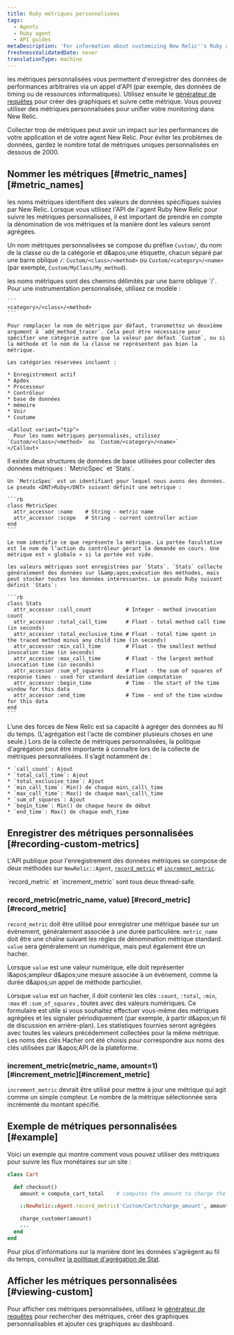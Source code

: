```yaml
---
title: Ruby métriques personnalisées
tags:
  - Agents
  - Ruby agent
  - API guides
metaDescription: 'For information about customizing New Relic''s Ruby agent API to collect additional metrics, start here.'
freshnessValidatedDate: never
translationType: machine
---
```


les métriques personnalisées vous permettent d&apos;enregistrer des données de performances arbitraires via un appel d&apos;API (par exemple, des données de timing ou de ressources informatiques). Utilisez ensuite le [générateur de requêtes](/docs/query-your-data/explore-query-data/query-builder/introduction-query-builder) pour créer des graphiques et suivre cette métrique. Vous pouvez utiliser des métriques personnalisées pour unifier votre monitoring dans New Relic.

<Callout variant="caution">
  Collecter trop de métriques peut avoir un impact sur les performances de votre application et de votre agent New Relic. Pour éviter les problèmes de données, gardez le nombre total de métriques uniques personnalisées en dessous de 2000.
</Callout>

## Nommer les métriques [#metric\_names][#metric_names]

les noms métriques identifient des valeurs de données spécifiques suivies par New Relic. Lorsque vous utilisez l&apos;API de l&apos;agent Ruby New Relic pour suivre les métriques personnalisées, il est important de prendre en compte la dénomination de vos métriques et la manière dont les valeurs seront agrégées.

Un nom métriques personnalisées se compose du préfixe `Custom/`, du nom de la classe ou de la catégorie et d&amp;apos;une étiquette, chacun séparé par une barre oblique `/`: `Custom/<class>/<method>` ou `Custom/<category>/<name>` (par exemple, `Custom/MyClass/My_method`).

<CollapserGroup>
  <Collapser id="metric_names" title="noms et chemins métriques">
    les noms métriques sont des chemins délimités par une barre oblique `/`. Pour une instrumentation personnalisée, utilisez ce modèle :

    ```
    <category>/<class>/<method>
    ```

    Pour remplacer le nom de métrique par défaut, transmettez un deuxième argument à `add_method_tracer`. Cela peut être nécessaire pour spécifier une catégorie autre que la valeur par défaut `Custom`, ou si la méthode et le nom de la classe ne représentent pas bien la métrique.

    Les catégories réservées incluent :

    * Enregistrement actif
    * Apdex
    * Processeur
    * Contrôleur
    * base de données
    * mémoire
    * Voir
    * Coutume

    <Callout variant="tip">
      Pour les noms métriques personnalisés, utilisez `Custom/<class>/<method>` ou `Custom/<category>/<name>`
    </Callout>
  </Collapser>

  <Collapser id="metrics_and_stats" title="Métriques et statistiques dans l'agent Ruby">
    Il existe deux structures de données de base utilisées pour collecter des données métriques : `MetricSpec` et `Stats`.

    Un `MetricSpec` est un identifiant pour lequel nous avons des données. Le pseudo <DNT>Ruby</DNT> suivant définit une métrique :

    ```rb
    class MetricSpec
      attr_accessor :name    # String - metric name
      attr_accessor :scope   # String - current controller action
    end
    ```

    Le nom identifie ce que représente la métrique. La portée facultative est le nom de l’action du contrôleur gérant la demande en cours. Une métrique est « globale » si la portée est vide.

    les valeurs métriques sont enregistrées par `Stats`. `Stats` collecte généralement des données sur l&amp;apos;exécution des méthodes, mais peut stocker toutes les données intéressantes. Le pseudo Ruby suivant définit `Stats`:

    ```rb
    class Stats
      attr_accessor :call_count           # Integer - method invocation count
      attr_accessor :total_call_time      # Float - total method call time (in seconds)
      attr_accessor :total_exclusive_time # Float - total time spent in the traced method minus any child time (in seconds)
      attr_accessor :min_call_time        # Float - the smallest method invocation time (in seconds)
      attr_accessor :max_call_time        # Float - the largest method invocation time (in seconds)
      attr_accessor :sum_of_squares       # Float - the sum of squares of response times - used for standard deviation computation
      attr_accessor :begin_time           # Time - the start of the time window for this data
      attr_accessor :end_time             # Time - end of the time window for this data
    end
    ```
  </Collapser>

  <Collapser id="stat_policy" title="Politique d'agrégation des statistiques">
    L’une des forces de New Relic est sa capacité à agréger des données au fil du temps. (L&apos;agrégation est l&apos;acte de combiner plusieurs choses en une seule.) Lors de la collecte de métriques personnalisées, la politique d&apos;agrégation peut être importante à connaître lors de la collecte de métriques personnalisées. Il s’agit notamment de :

    * `call_count`: Ajout
    * `total_call_time`: Ajout
    * `total_exclusive_time`: Ajout
    * `min_call_time`: Min() de chaque min\_call\_time
    * `max_call_time`: Max() de chaque max\_call\_time
    * `sum_of_squares`: Ajout
    * `begin_time`: Min() de chaque heure de début
    * `end_time`: Max() de chaque end\_time
  </Collapser>
</CollapserGroup>

## Enregistrer des métriques personnalisées [#recording-custom-metrics]

L&apos;API publique pour l&apos;enregistrement des données métriques se compose de deux méthodes sur `NewRelic::Agent`, [`record_metric`](#record_metric) et [`increment_metric`](#increment_metric).

<Callout variant="tip">
  `record_metric` et `increment_metric` sont tous deux thread-safe.
</Callout>

### record\_metric(metric\_name, value) [#record\_metric][#record_metric]

`record_metric` doit être utilisé pour enregistrer une métrique basée sur un événement, généralement associée à une durée particulière. `metric_name` doit être une chaîne suivant les règles de dénomination métrique standard. `value` sera généralement un numérique, mais peut également être un hacher.

Lorsque `value` est une valeur numérique, elle doit représenter l&amp;apos;ampleur d&amp;apos;une mesure associée à un événement, comme la durée d&amp;apos;un appel de méthode particulier.

Lorsque `value` est un hacher, il doit contenir les clés `:count`, `:total`, `:min`, `:max` et `:sum_of_squares` , toutes avec des valeurs numériques. Ce formulaire est utile si vous souhaitez effectuer vous-même des métriques agrégées et les signaler périodiquement (par exemple, à partir d&amp;apos;un fil de discussion en arrière-plan). Les statistiques fournies seront agrégées avec toutes les valeurs précédemment collectées pour la même métrique. Les noms des clés Hacher ont été choisis pour correspondre aux noms des clés utilisées par l&amp;apos;API de la plateforme.

### increment\_metric(metric\_name, amount=1) [#increment\_metric][#increment_metric]

`increment_metric` devrait être utilisé pour mettre à jour une métrique qui agit comme un simple compteur. Le nombre de la métrique sélectionnée sera incrémenté du montant spécifié.

## Exemple de métriques personnalisées [#example]

Voici un exemple qui montre comment vous pouvez utiliser des métriques pour suivre les flux monétaires sur un site :

```rb
class Cart

  def checkout()
    amount = compute_cart_total    # computes the amount to charge the customer

    ::NewRelic::Agent.record_metric('Custom/Cart/charge_amount', amount)

    charge_customer(amount)
    ...
  end
end
```

Pour plus d&apos;informations sur la manière dont les données s&apos;agrègent au fil du temps, consultez [la politique d&apos;agrégation de Stat](/docs/ruby/ruby-custom-metric-naming#stat_policy).

## Afficher les métriques personnalisées [#viewing-custom]

Pour afficher ces métriques personnalisées, utilisez le [générateur de requêtes](/docs/query-your-data/explore-query-data/query-builder/introduction-query-builder) pour rechercher des métriques, créer des graphiques personnalisables et ajouter ces graphiques au dashboard.